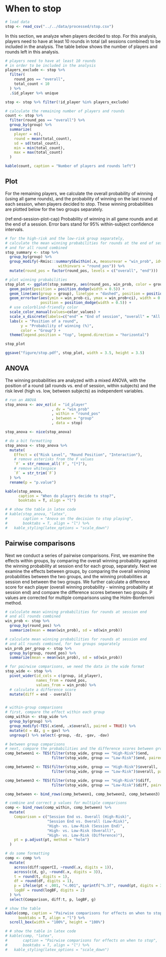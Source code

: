 # When to stop

```r
# load data
stop <- read_csv("../../data/processed/stop.csv")
```

In this section, we analyze when players decided to stop. For this analysis, players need to have at least 10 rounds in total (all sessions combined) to be included in the analysis. The table below shows the number of players and rounds left in this analysis.

```r
# players need to have at least 10 rounds
# in order to be included in the analysis
players_exclude <- stop %>% 
  filter(
    round_pos == "overall",
    total_count < 10
  ) %>%
  .$id_player %>% unique

stop <- stop %>% filter(!id_player %in% players_exclude)

# calculate the remaining number of players and rounds
count <- stop %>%
  filter(round_pos == "overall") %>%
  group_by(group) %>%
  summarize(
    player = n(),
    round = mean(total_count),
    sd = sd(total_count),
    min = min(total_count),
    max = max(total_count)
  )

kable(count, caption = "Number of players and rounds left")
```

## Plot

For the remaining players, we calculate the overall probability of winning (using all game rounds), and the probability of winning on the last round of each session, when players decided to stop. These winning probabilities are plotted below for the two groups separately.  

(ref:end-session-plot-cap) Probability of winning in all game rounds and at the end of a session. Error bars stand for 95\% within-subject confidence intervals.

```r
# for the high-risk and the low-risk group separately,
# calculate the mean winning probabilities for rounds at the end of session
# and for all round combined
stop_summary <- stop %>%
  group_by(group) %>%
  group_modify(~Rmisc::summarySEwithin(.x, measurevar = "win_prob", idvar = "id_player",
                        withinvars = "round_pos")) %>%
  mutate(round_pos = factor(round_pos, levels = c("overall", "end")))

# plot winning probabilities
stop_plot <- ggplot(stop_summary, aes(round_pos, win_prob, color = group)) +
  geom_point(position = position_dodge(width = 0.5)) +
  geom_line(aes(group = group), linetype = "dashed", position = position_dodge(width = 0.5)) +
  geom_errorbar(aes(ymin = win_prob-ci, ymax = win_prob+ci), width = 0.2,
                position = position_dodge(width = 0.5)) +
  # use colorblind-friendly color
  scale_color_manual(values=color_values) + 
  scale_x_discrete(labels=c("end" = "End of session", "overall" = "All rounds")) +
  labs(x = "Position of a round", 
       y = "Probability of winning (%)",
       color = "Group") +
  theme(legend.position = "top", legend.direction = "horizontal")

stop_plot

ggsave("figure/stop.pdf", stop_plot, width = 3.5, height = 3.5)
```

## ANOVA

The winning probabilities are analyzed with a mixed ANOVA, with the position of a round (all rounds vs. end of session, within subjects) and the risk level (high vs. low, between subjects) as independent variables.

```r
# run an ANOVA
stop_anova <- aov_ez(id = "id_player"
                     , dv = "win_prob"
                     , within = "round_pos"
                     , between = "group"
                     , data = stop)

stop_anova <- nice(stop_anova)

# do a bit formatting
stop_anova <- stop_anova %>%
  mutate(
    Effect = c("Risk Level", "Round Position", "Interaction"),
    # remove asterisks from the F values
    `F` = str_remove_all(`F`, "[*]"),
    # remove whitespace
    `F` = str_trim(`F`)
  ) %>%
  rename(p = "p.value")

kable(stop_anova, 
      caption = "When do players decide to stop?",
      booktabs = T, align = "l")

# # show the table in latex code
# kable(stop_anova, "latex",
#       caption = "Anova on the decision to stop playing",
#       booktabs = T, align = "l") %>%
#   kable_styling(latex_options = "scale_down")
```

## Pairwise comparisons

Next we conduct a series of pairwise comparisons. First, we examine the effects within groups, by comparing the overall winning probability against the winning probability at session end for each group, separately. Next we examine the effects between groups, by comparing the overall winning probabilities between the two groups, and the winning probabilities at session end between the two groups. We further calculate a difference score for each player (overall winning probability - winning probability at session end) and compare the difference scores between two groups. P values are corrected for multiple comparisons using the Holm-Bonferroni method.

```r
# calculate mean winning probabilities for rounds at session end
# and all rounds combined
win_prob <- stop %>%
  group_by(round_pos) %>%
  summarize(mean = mean(win_prob), sd = sd(win_prob))

# calculate mean winning probabilities for rounds at session end
# and all rounds combined, for two groups separately
win_prob_per_group <- stop %>%
  group_by(group, round_pos) %>%
  summarize(mean = mean(win_prob), sd = sd(win_prob))

# for pairwise comparisons, we need the data in the wide format
stop_wide <- stop %>%
  pivot_wider(id_cols = c(group, id_player),
              names_from = round_pos,
              values_from = win_prob) %>%
  # calculate a difference score
  mutate(diff = end - overall)


# within-group comparisons
# first, compare the effect within each group
comp_within <- stop_wide %>%
  group_by(group) %>%
  group_modify(~TES(.x$end, .x$overall, paired = TRUE)) %>%
  mutate(d = dz, g = gav) %>%
  ungroup() %>% select(-group, -dz, -gav, -dav)

# between group comparisons
# next, compare the probabilities and the difference scores between groups
comp_between1 <- TES(filter(stop_wide, group == "High-Risk")$end,
                     filter(stop_wide, group == "Low-Risk")$end, paired = FALSE)

comp_between2 <- TES(filter(stop_wide, group == "High-Risk")$overall,
                     filter(stop_wide, group == "Low-Risk")$overall, paired = FALSE)

comp_between3 <- TES(filter(stop_wide, group == "High-Risk")$diff,
                     filter(stop_wide, group == "Low-Risk")$diff, paired = FALSE)

comp_between <- bind_rows(comp_between1, comp_between2, comp_between3)

# combine and correct p values for multiple comparisons
comp <- bind_rows(comp_within, comp_between) %>%
  mutate(
    Comparison = c("Session End vs. Overall (High-Risk)", 
                   "Session End vs. Overall (Low-Risk)", 
                   "High- vs. Low-Risk (Session End)",
                   "High- vs. Low-Risk (Overall)",
                   "High- vs. Low-Risk (Difference)"),
    pt = p.adjust(pt, method = "holm")
  ) 

# do some formatting
comp <- comp %>%
  mutate(
    across(diff:upperCI, ~round(.x, digits = 1)),
    across(c(d, g), ~round(.x, digits = 3)),
    t = round(t, digits = 1),
    df = round(df, digits = 1),
    p = ifelse(pt < .001, "<.001", sprintf("%.3f", round(pt, digits = 3))),
    logBF = round(logBF, digits = 2)
  ) %>%
  select(Comparison, diff:t, p, logBF, g) 

# show the table
kable(comp, caption = "Pairwise comparisons for effects on when to stop",
      booktabs = T, align = "l") %>%
  scroll_box(width = "100%", height = "100%")

# # show the table in latex code
# kable(comp, "latex",
#       caption = "Pairwise comparisons for effects on when to stop",
#       booktabs = T, align = "l") %>%
#   kable_styling(latex_options = "scale_down")
```
